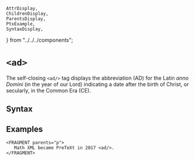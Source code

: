     AttrDisplay,
    ChildrenDisplay,
    ParentsDisplay,
    PtxExample,
    SyntaxDisplay,
} from "../../../components";

# `<ad>`

The self-closing `<ad/>` tag displays the abbreviation (AD)
 for the Latin <em>anno Domini</em> (in the year of our Lord) indicating a date
 after the birth of Christ, or secularly, in the Common Era (CE).

## Syntax

<SyntaxDisplay name="ad" />

## Examples

 ```ptx-example
<FRAGMENT parents="p">
    Math XML became PreTeXt in 2017 <ad/>.
</FRAGMENT>
```
